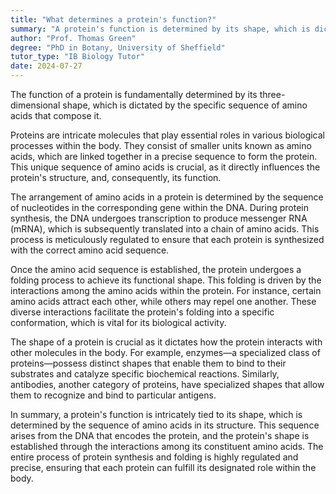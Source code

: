 ```yaml
---
title: "What determines a protein's function?"
summary: "A protein's function is determined by its shape, which is dictated by the sequence of amino acids in its structure."
author: "Prof. Thomas Green"
degree: "PhD in Botany, University of Sheffield"
tutor_type: "IB Biology Tutor"
date: 2024-07-27
---
```


The function of a protein is fundamentally determined by its three-dimensional shape, which is dictated by the specific sequence of amino acids that compose it.

Proteins are intricate molecules that play essential roles in various biological processes within the body. They consist of smaller units known as amino acids, which are linked together in a precise sequence to form the protein. This unique sequence of amino acids is crucial, as it directly influences the protein's structure, and, consequently, its function.

The arrangement of amino acids in a protein is determined by the sequence of nucleotides in the corresponding gene within the DNA. During protein synthesis, the DNA undergoes transcription to produce messenger RNA (mRNA), which is subsequently translated into a chain of amino acids. This process is meticulously regulated to ensure that each protein is synthesized with the correct amino acid sequence.

Once the amino acid sequence is established, the protein undergoes a folding process to achieve its functional shape. This folding is driven by the interactions among the amino acids within the protein. For instance, certain amino acids attract each other, while others may repel one another. These diverse interactions facilitate the protein's folding into a specific conformation, which is vital for its biological activity.

The shape of a protein is crucial as it dictates how the protein interacts with other molecules in the body. For example, enzymes—a specialized class of proteins—possess distinct shapes that enable them to bind to their substrates and catalyze specific biochemical reactions. Similarly, antibodies, another category of proteins, have specialized shapes that allow them to recognize and bind to particular antigens.

In summary, a protein's function is intricately tied to its shape, which is determined by the sequence of amino acids in its structure. This sequence arises from the DNA that encodes the protein, and the protein's shape is established through the interactions among its constituent amino acids. The entire process of protein synthesis and folding is highly regulated and precise, ensuring that each protein can fulfill its designated role within the body.
    